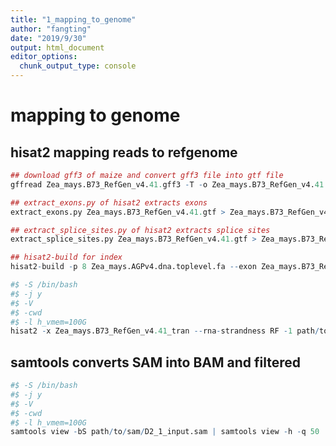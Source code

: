 ---
title: "1_mapping_to_genome"
author: "fangting"
date: "2019/9/30"
output: html_document
editor_options: 
  chunk_output_type: console
---

# mapping to genome
    
## hisat2 mapping reads to refgenome

```{r,eval=FALSE}
## download gff3 of maize and convert gff3 file into gtf file
gffread Zea_mays.B73_RefGen_v4.41.gff3 -T -o Zea_mays.B73_RefGen_v4.41.gtf

## extract_exons.py of hisat2 extracts exons
extract_exons.py Zea_mays.B73_RefGen_v4.41.gtf > Zea_mays.B73_RefGen_v4.41.exons

## extract_splice_sites.py of hisat2 extracts splice sites
extract_splice_sites.py Zea_mays.B73_RefGen_v4.41.gtf > Zea_mays.B73_RefGen_v4.41.splicesites

## hisat2-build for index
hisat2-build -p 8 Zea_mays.AGPv4.dna.toplevel.fa --exon Zea_mays.B73_RefGen_v4.41.exons --ss Zea_mays.B73_RefGen_v4.41.splicesites Zea_mays.B73_RefGen_v4.41_tran

#$ -S /bin/bash
#$ -j y
#$ -V
#$ -cwd
#$ -l h_vmem=100G
hisat2 -x Zea_mays.B73_RefGen_v4.41_tran --rna-strandness RF -1 path/to/cleandata/D2_1_input_CleanData_R1.fastq.gz -2 path/to/cleandata/cleandata/D2_1_input_CleanData_R2.fastq.gz -S path/to/sam/D2_1_input.sam --summary-file D2_1_input.txt
```

## samtools converts SAM into BAM and filtered

```{r,eval=FALSE}
#$ -S /bin/bash
#$ -j y
#$ -V
#$ -cwd
#$ -l h_vmem=100G
samtools view -bS path/to/sam/D2_1_input.sam | samtools view -h -q 50 | grep 'NH:i:1' -> path/to/filtered_bam/D2_1_input.filtered.bam
```

